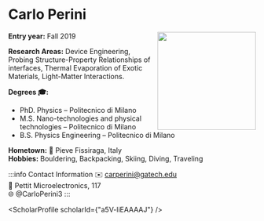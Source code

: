 


# Carlo Perini

<img src={profImage} width="200" align="right"/> 

**Entry year:** Fall 2019<br/>

**Research Areas:** Device Engineering, Probing Structure-Property Relationships of interfaces, Thermal Evaporation of Exotic Materials, Light-Matter Interactions. 

**Degrees 🎓:**
- PhD. Physics – Politecnico di Milano 
- M.S. Nano-technologies and physical technologies – Politecnico di Milano 
- B.S. Physics Engineering – Politecnico di Milano 

**Hometown:** 🏡 Pieve Fissiraga, Italy<br/>
**Hobbies:** Bouldering, Backpacking, Skiing, Diving, Traveling

:::info Contact Information
✉️ carperini@gatech.edu<br/>
🏢 Pettit Microelectronics, 117<br/>
🌐 @CarloPerini3
:::

<ScholarProfile scholarId={"a5V-liEAAAAJ"} />

